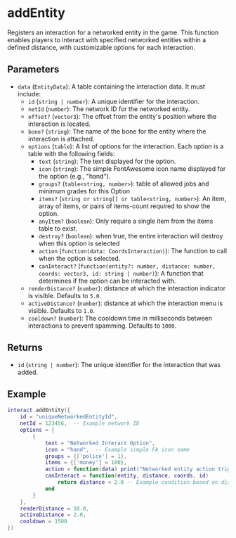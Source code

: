 # addEntity

Registers an interaction for a networked entity in the game. This function enables players to interact with specified networked entities within a defined distance, with customizable options for each interaction.

## Parameters

- `data` (`EntityData`): A table containing the interaction data. It must include:
  - `id` (`string | number`): A unique identifier for the interaction.
  - `netId` (`number`): The network ID for the networked entity.
  - `offset?` (`vector3`): The offset from the entity's position where the interaction is located.
  - `bone?` (`string`): The name of the bone for the entity where the interaction is attached.
  - `options` (`table`): A list of options for the interaction. Each option is a table with the following fields:
    - `text` (`string`): The text displayed for the option.
    - `icon` (`string`): The simple FontAwesome icon name displayed for the option (e.g., "hand").
    - `groups?` (`table<string, number>`): table of allowed jobs and minimum grades for this Option
    - `items?` (`string or string[] or table<string, number>`): An item, array of items, or pairs of items-count required to show the option.
    - `anyItem?` (`boolean`): Only require a single item from the items table to exist.
    - `destroy?` (`boolean`): when true, the entire interaction will destroy when this option is selected
    - `action` (`function(data: CoordsInteraction)`): The function to call when the option is selected.
    - `canInteract?` (`function(entity?: number, distance: number, coords: vector3, id: string | number)`): A function that determines if the option can be interacted with.
  - `renderDistance?` (`number`): distance at which the interaction indicator is visible. Defaults to `5.0`.
  - `activeDistance?` (`number`): distance at which the interaction menu is visible. Defaults to `1.0`.
  - `cooldown?` (`number`): The cooldown time in milliseconds between interactions to prevent spamming. Defaults to `1000`.

## Returns

- `id` (`string | number`): The unique identifier for the interaction that was added.

## Example

```lua
interact.addEntity({
    id = "uniqueNetworkedEntityId",
    netId = 123456,  -- Example network ID
    options = {
        {
            text = "Networked Interact Option",
            icon = "hand",  -- Example simple FA icon name
            groups = {['police'] = 1},
            items = {['money'] = 100},
            action = function(data) print("Networked entity action triggered") end,
            canInteract = function(entity, distance, coords, id)
                return distance < 2.0 -- Example condition based on distance
            end
        }
    },
    renderDistance = 10.0,
    activeDistance = 2.0,
    cooldown = 1500
})
